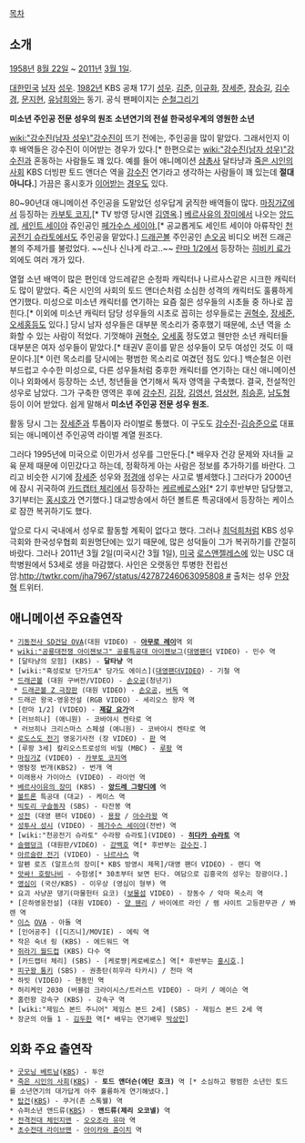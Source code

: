 [[목차]]
== 소개 ==
[[1958년]] [[8월 22일]] ~ [[2011년]] [[3월 1일]].

[[대한민국]] [[남자]] [[성우]]. [[1982년]] KBS 공채 17기 [[성우]]. [[김준(성우)|김준]], [[이규화]], [[장세준]], [[장승길]], [[김수경]], [[문지현]], [[유남희]]와는 동기. 공식 팬페이지는 [http://voicejjang.pe.kr 순철그리기]

'''미소년 주인공 전문 성우의 원조'''
'''소년연기의 전설'''
'''한국성우계의 영원한 소년'''

[[wiki:"강수진(남자 성우)"강수진]]이 뜨기 전에는, 주인공을 많이 맡았다. 그래서인지 이후 배역들은 강수진이 이어받는 경우가 있다.[* 한편으로는 [[wiki:"강수진(남자 성우)"강수진]]과 혼동하는 사람들도 꽤 있다. 예를 들어 애니메이션 [[삼총사]] 달타냥과 [[죽은 시인의 사회]] KBS 더빙판 토드 앤더슨 역을 [[강수진(남자 성우)|강수진]] 연기라고 생각하는 사람들이 꽤 있는데 '''절대 아니다.'''] 가끔은 홍시호가 [[케로쨩|이어받는]] [[강백호|경우]]도 있다.

80~90년대 애니메이션 주인공을 도맡았던 성우답게 굵직한 배역들이 많다. [[마징가Z]]에서 등징하는 [[카부토 코지]],[* TV 방영 당시엔 [[김영옥]].] [[베르사유의 장미]]에서 나오는 [[앙드레]], [[세인트 세이야]] 쥬인공인 [[페가수스 세이야]],[* 공교롭게도 세인트 세이야 아류작인 [[천공전기 슈라토]]에서도 주인공을 맡았다.] [[드래곤볼]] 주인공인 [[손오공(드래곤볼)|손오공]] 비디오 버전 드래곤볼의 주제가를 불렀었다. ~~신나 신나게 라고..~~ [[란마 1/2]]에서 등장하는 [[히비키 료가]] 외에도 여러 개가 있다.

열혈 소년 배역이 많은 편인데 앙드레같은 순정파 캐릭터나 나르사스같은 시크한 캐릭터도 많이 맡았다. 죽은 시인의 사회의 토드 앤더슨처럼 소심한 성격의 캐릭터도 훌륭하게 연기했다. 미성으로 미소년 캐릭터를 연기하는 요즘 젊은 성우들의 시초들 중 하나로 꼽힌다.[* 이외에 미소년 캐릭터 담당 성우들의 시초로 꼽히는 성우들로는 [[권혁수]], [[장세준]], [[오세홍]]등도 있다.]  당시 남자 성우들은 대부분 목소리가 중후했기 때문에, 소년 역을 소화할 수 있는 사람이 적었다. 기껏해야 [[권혁수]], [[오세홍]] 정도였고 웬만한 소년 캐릭터들 대부분은 여자 성우들이 맡았다.[* 태권V 훈이를 맡은 성우들이 모두 여성인 것도 이 때문이다.][* 이런 목소리를 당시에는 평범한 목소리로 여겼던 점도 있다.] 백순철은 이런 부드럽고 수수한 미성으로, 다른 성우들처럼 중후한 캐릭터를 연기하는 대신 애니메이션이나 외화에서 등장하는 소년, 청년들을 연기해서 독자 영역을 구축했다. 결국, 전설적인 성우로 남았다. 그가 구축한 영역은 후에 [[강수진(남자 성우)|강수진]], [[김장(성우)|김장]], [[김영선(성우)|김영선]], [[엄상현]], [[최승훈]], [[남도형]] 등이 이어 받았다. 쉽게 말해서 '''미소년 주인공 전문 성우 원조.'''

활동 당시 그는 [[장세준]]과 투톱이자 라이벌로 통했다. 이 구도도 [[강수진(남자 성우)|강수진]]-[[김승준]]으로 대표되는 애니메이션 주인공역 라이벌 계열 원조다.

그러다 1995년에 미국으로 이민가서 성우를 그만둔다.[* 배우자 건강 문제와 자녀들 교육 문제 때문에 이민갔다고 하는데, 정확하게 아는 사람은 정보를 추가하기를 바란다. 그리고 비슷한 시기에 [[장세준]] 성우와 [[정경애]] 성우는 사고로 별세했다.] 그러다가 2000년에 잠시 귀국하여 [[카드캡터 체리]]에서 등장하는 [[케로쨩|케르베로스]]와[* 2기 후반부만 담당했고, 3기부터는 [[홍시호]]가 연기했다.] 대교방송에서 하던 볼트론 특공대에서 등장하는 케이스로 잠깐 복귀하기도 했다.

앞으로 다시 국내에서 성우로 활동할 계획이 없다고 했다. 그러나 [[최덕희]]처럼 KBS 성우극회와 한국성우협회 회원명단에는 있기 때문에, 많은 성덕들이 그가 복귀하기를 간절히 바랐다. 그러나 2011년 3월 2일(미국시간 3월 1일), [[미국]] [[로스앤젤레스]]에 있는 USC 대학병원에서 53세로 생을 마감했다. 사인은 오랫동안 투병한 전립선암.[[http://twtkr.com/jha7967/status/42787246063095808 #]] 출처는 성우 [[안장혁]] 트위터.

== 애니메이션 주요출연작 ==
 * [[기동전사 SD건담 OVA]](대원 VIDEO) - '''[[아무로 레이]]'''역 외
 * [[wiki:"공룡대전쟁 아이젠보그" 공룡특공대 아이젠보그]]([[대영팬더]] VIDEO) - 민수 역
 * [달타냥의 모험] (KBS) - '''달타냥''' 역 
 * [wiki:"혹성로보 단가드A" 당가도 에이스]([[대영팬더]]VIDEO) - 기철 역 
 * [[드래곤볼]] (대원 구버전/VIDEO) - [[손오공(드래곤볼)|손오공]](청년기) 
  * [[드래곤볼 구극장판|드래곤볼 Z 극장판]] (대원 VIDEO) - [[손오공(드래곤볼)|손오공]], [[버독]] 역 
 * 드래곤 왕국-영웅전설 (RGB VIDEO) - 세리오스 왕자 역 
 * [란마 1/2] (VIDEO) - '''[[히비키 료가|제갈 요가]]'''역 
 * [러브히나] (애니원) - 코바야시 켄타로 역
  * 러브히나 크리스마스 스페셜 (애니원) - 코바야시 켄타로 역
 * [[로도스도 전기]] 영웅기사전 (장 VIDEO) - [[판]] 역
 * [루팡 3세] 칼리오스트로성의 비밀 (MBC) - [[루팡(루팡 3세)|루팡]] 역 
 * [[마징가Z]] (VIDEO) - [[카부토 코지]]역
 * 명탐정 번개(KBS2) - 번개 역 
 * 미래용사 가이아스 (VIDEO) - 라이언 역 
 * [[베르사이유의 장미]] (KBS) - '''[[앙드레 그랑디에]]''' 역 
 * [[볼트론]] 특공대 (대교) - 케이스 역
 * [[빅토리 구슬동자]] (SBS) - 타잔봉 역
 * [[성전]] (대영 팬더 VIDEO) - [[용왕]] / [[아수라왕]] 역 
 * [[세인트 세이야|성투사 성시]] (VIDEO) - [[페가수스 세이야]](전반) 역 
 * [wiki:"천공전기 슈라토" 수라왕 슈라토](VIDEO) - '''[[히다카 슈라토]]''' 역
 * [[슬램덩크]] (대원판/VIDEO) - [[강백호]] 역[* 후반부는 [[강수진(남자 성우)|강수진]].] 
 * [[아르슬란 전기]] (VIDEO) - [[나르사스]] 역 
 * 알펜 로즈 (알프스의 장미[* KBS 방영시 제목]/대영 팬더 VIDEO) - 랜디 역 
 * [http://www.youtube.com/watch?v=hlAn1QgbhlQ 앗싸! 호랑나비] - 수험생[* 30초부터 보면 된다. 여담으로 김흥국의 성우는 장광이다.]
 * [[영심이]] (국산/KBS) - 이우상 (영심이 형부) 역 
 * 요괴 사냥꾼 댕기(마물헌터 요코) ([[보물섬]] VIDEO) - 장동수 / 악마 목소리 역 
 * [은하영웅전설] (대원 VIDEO) - [[양 웬리]] / 바이에르 라인 / 렘 샤이트 고등판무관 / 봐렌 역 
 * [[이스]] [[OVA]] - 아돌 역
 * [인어공주] ([디즈니]/MOVIE) - 에릭 역 
 * 작은 숙녀 링 (KBS) - 에드워드 역 
 * [[쥐라기 월드컵]] (KBS) 다수 역
 * [카드캡터 체리] (SBS) - [케로쨩|케로베로스] 역[* 후반부는 [[홍시호]].] 
 * [[피구왕 통키]] (SBS) - 권총탄(히우라 타카시) / 천마 역
 * 하빗 (VIDEO) - 현동민 역 
 * 허리케인 2030 (버블검 크라이시스/트러스트 VIDEO) - 마키 / 메이슨 역 
 * 홈런왕 강속구 (KBS) - 강속구 역 
 * [wiki:"제임스 본드 주니어" 제임스 본드 2세] (SBS) - 제임스 본드 2세 역
 * 장군의 아들 1 - [[김두한]] 역[* 배우는 연기배우 [[박상민]]]

== 외화 주요 출연작 ==
 * [[굿모닝 베트남]]([[KBS]]) - 투안
 * [[죽은 시인의 사회]]([[KBS]]) - '''토드 앤더슨(에단 호크)''' 역 [* 소심하고 평범한 소년인 토드를 소년연기의 대가답게 아주 훌륭하게 연기해냈다.]
 * [[탑건]]([[KBS]]) - 쿠거(존 스톡웰) 역
 * 슈퍼소년 앤드류([[KBS]]) - '''앤드류(제리 오코넬)''' 역 
 * [[전격전대 체인지맨]] - [[오오조라 유마]] 역
 * [[초수전대 라이브맨]] - [[아이카와 쥰이치]] 역
